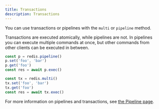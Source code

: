 ```yaml
---
title: Transactions
description: Transactions
---
```



You can use transactions or pipelines with the `multi` or `pipeline`  method.

Transactions are executed atomically, while pipelines are not. In pipelines you can execute multiple commands at once, but other commands from other clients can be executed in between.

<CodeGroup>

```ts Pipeline
const p = redis.pipeline()
p.set('foo', 'bar')
p.get('foo')
const res = await p.exec()
```



```ts Transaction
const tx = redis.multi()
tx.set('foo', 'bar')
tx.get('foo')
const res = await tx.exec()
```
</CodeGroup>

For more information on pipelines and transactions, see
[the Pipeline page](https://docs.upstash.com/oss/sdks/ts/redis/pipelining/pipeline-transaction).

